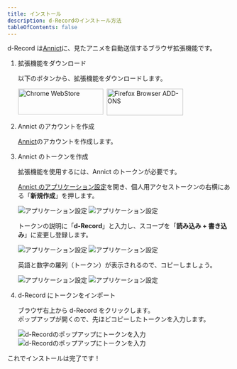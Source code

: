 ```yaml
---
title: インストール
description: d-Recordのインストール方法
tableOfContents: false
---
```




d-Record は[Annict](https://annict.com/)に、見たアニメを自動送信するブラウザ拡張機能です。

<Steps>

1. 拡張機能をダウンロード

    以下のボタンから、拡張機能をダウンロードします。

    <div style="display:flex; gap:0.5rem">
        <a href="https://chromewebstore.google.com/detail/d-record/blcncccafadeklhhhimddgbgojalmpgn">
            <Image
                alt="Chrome WebStore"
                width="191.8"
                height="58"
                src="https://storage.googleapis.com/web-dev-uploads/image/WlD8wC6g8khYWPJUsQceQkhXSlv1/HRs9MPufa1J1h5glNhut.png"
            />
        </a>
        <a href="https://addons.mozilla.org/ja/firefox/addon/d-record/">
            <Image
                alt="Firefox Browser ADD-ONS"
                width="172"
                height="60"
                src="https://blog.mozilla.org/addons/files/2015/11/get-the-addon.png"
            />
        </a>
    </div>

2. Annict のアカウントを作成

    [Annict](https://annict.com/)のアカウントを作成します。

3. Annict のトークンを作成

    拡張機能を使用するには、Annict のトークンが必要です。

    [Annict のアプリケーション設定](https://annict.com/settings/apps)を開き、個人用アクセストークンの右横にある「**新規作成**」を押します。

    <Image class="dark:sl-hidden" src={annictCreateLight} alt="アプリケーション設定" />
    <Image class="light:sl-hidden" src={annictCreateDark} alt="アプリケーション設定" />

    トークンの説明に「**d-Record**」と入力し、スコープを「**読み込み + 書き込み**」に変更し登録します。

    <Image class="dark:sl-hidden" src={annictTokenLight} alt="アプリケーション設定" />
    <Image class="light:sl-hidden" src={annictTokenDark} alt="アプリケーション設定" />

    英語と数字の羅列（トークン）が表示されるので、コピーしましょう。

    <Image class="dark:sl-hidden" src={annictShowLight} alt="アプリケーション設定" />
    <Image class="light:sl-hidden" src={annictShowDark} alt="アプリケーション設定" />

4. d-Record にトークンをインポート

    ブラウザ右上から d-Record をクリックします。  
    ポップアップが開くので、先ほどコピーしたトークンを入力します。

    <Image
        class="dark:sl-hidden"
        src={inputTokenLight}
        alt="d-Recordのポップアップにトークンを入力"
    />
    <Image
        class="light:sl-hidden"
        src={inputTokendark}
        alt="d-Recordのポップアップにトークンを入力"
    />

</Steps>

これでインストールは完了です！
